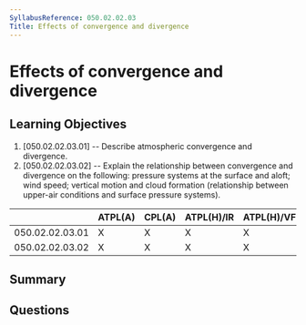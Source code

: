 ```yaml
---
SyllabusReference: 050.02.02.03
Title: Effects of convergence and divergence
---
```


# Effects of convergence and divergence

## Learning Objectives

1. [050.02.02.03.01] -- Describe atmospheric convergence and divergence.
2. [050.02.02.03.02] -- Explain the relationship between convergence and
   divergence on the following: pressure systems at the surface and aloft; wind
   speed; vertical motion and cloud formation (relationship between upper-air
   conditions and surface pressure systems).

|                 | ATPL(A) | CPL(A) | ATPL(H)/IR | ATPL(H)/VFR | CPL(H) | IR  | CBIR(A) |
| --------------- | ------- | ------ | ---------- | ----------- | ------ | --- | ------- |
| 050.02.02.03.01 | X       | X      | X          | X           | X      | X   | X       |
| 050.02.02.03.02 | X       | X      | X          | X           | X      | X   | X       |

## Summary

## Questions
